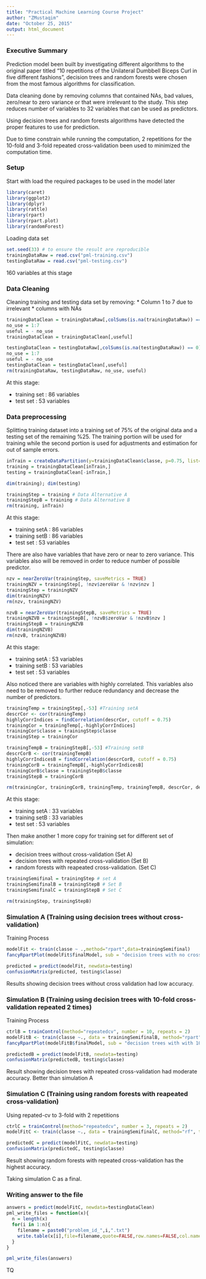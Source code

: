 ```yaml
---
title: "Practical Machine Learning Course Project"
author: "ZMustaqim"
date: "October 25, 2015"
output: html_document
---
```


### Executive Summary

Prediction model been built by investigating different algorithms to the original paper titled "10 repetitions of the Unilateral Dumbbell Biceps Curl in five different fashions", decision trees and random forests were chosen from the most famous algorithms for classification. 

Data cleaning done by removing columns that contained NAs, bad values, zero/near to zero variance or that were irrelevant to the study. This step reduces number of variables to 32 variables that can be used as predictors. 

Using decision trees and random forests algorithms have detected the proper features to use for prediction. 

Due to time constrain while running the computation, 2 repetitions for the 10-fold and 3-fold repeated cross-validation been used to minimized the computation time.

### Setup

Start with load the required packages to be used in the model later

```r
library(caret)
library(ggplot2)
library(dplyr)
library(rattle)
library(rpart)
library(rpart.plot)
library(randomForest)
```
Loading data set
```r
set.seed(33) # to ensure the result are reproducible
trainingDataRaw = read.csv("pml-training.csv")
testingDataRaw = read.csv("pml-testing.csv")

```
160 variables at this stage 

### Data Cleaning

Cleaning training and testing data set by removing:
* Column 1 to 7 due to irrelevant
* columns with NAs
```r
trainingDataClean = trainingDataRaw[,colSums(is.na(trainingDataRaw)) == 0]
no_use = 1:7
useful = - no_use
trainingDataClean = trainingDataClean[,useful]

testingDataClean = testingDataRaw[,colSums(is.na(testingDataRaw)) == 0]
no_use = 1:7
useful = - no_use
testingDataClean = testingDataClean[,useful]
rm(trainingDataRaw, testingDataRaw, no_use, useful)

```
At this stage:

 - training set : 86 variables
 - test set     : 53 variables
 
### Data preprocessing

Splitting training dataset into a training set of 75% of the original data and a testing set of the remaining %25. The training portion will be used for training while the second portion is used for adjustments and estimation for out of sample errors.

```r
inTrain = createDataPartition(y=trainingDataClean$classe, p=0.75, list= FALSE)
training = trainingDataClean[inTrain,]
testing = trainingDataClean[-inTrain,]

dim(training); dim(testing)

trainingStep = training # Data Alternative A
trainingStepB = training # Data Alternative B
rm(training, inTrain)
```
At this stage:

 - training setA : 86 variables
 - training setB : 86 variables
 - test set      : 53 variables

There are also have variables that have zero or near to zero variance. This variables also will be removed in order to reduce number of possible predictor.

```r
nzv = nearZeroVar(trainingStep, saveMetrics = TRUE)
trainingNZV = trainingStep[, !nzv$zeroVar & !nzv$nzv ]
trainingStep = trainingNZV
dim(trainingNZV)
rm(nzv, trainingNZV)

nzvB = nearZeroVar(trainingStepB, saveMetrics = TRUE)
trainingNZVB = trainingStepB[, !nzvB$zeroVar & !nzvB$nzv ]
trainingStepB = trainingNZVB
dim(trainingNZVB)
rm(nzvB, trainingNZVB)

```
At this stage:

 - training setA : 53 variables
 - training setB : 53 variables
 - test set      : 53 variables

Also noticed there are variables with highly correlated. This variables also need to be removed to further reduce redundancy and decrease the number of predictors.

```r
trainingTemp = trainingStep[,-53] #Training setA
descrCor <- cor(trainingTemp)
highlyCorrIndices = findCorrelation(descrCor, cutoff = 0.75)
trainingCor = trainingTemp[,-highlyCorrIndices]
trainingCor$classe = trainingStep$classe
trainingStep = trainingCor

trainingTempB = trainingStepB[,-53] #Training setB
descrCorB <- cor(trainingTempB)
highlyCorrIndicesB = findCorrelation(descrCorB, cutoff = 0.75)
trainingCorB = trainingTempB[,-highlyCorrIndicesB]
trainingCorB$classe = trainingStepB$classe
trainingStepB = trainingCorB

rm(trainingCor, trainingCorB, trainingTemp, trainingTempB, descrCor, descrCorB, highlyCorrIndices, highlyCorrIndicesB)

```
At this stage:

 - training setA : 33 variables
 - training setB : 33 variables
 - test set      : 53 variables

Then make another 1 more copy for training set for different set of simulation:

 - decision trees without cross-validation (Set A)
 - decision trees with repeated cross-validation (Set B)
 - random forests with reapeated cross-validation. (Set C)

```r
trainingSemifinal = trainingStep # set A
trainingSemifinalB = trainingStepB # Set B
trainingSemifinalC = trainingStepB # Set C

rm(trainingStep, trainingStepB)

```

### Simulation A (Training using decision trees without cross-validation)

Training Process
```r
modelFit <- train(classe ~ .,method="rpart",data=trainingSemifinal)
fancyRpartPlot(modelFit$finalModel, sub = "decision trees with no cross-validation")   

```

```r
predicted = predict(modelFit, newdata=testing)
confusionMatrix(predicted, testing$classe)

```
Results showing decision trees without cross validation had low accuracy.

### Simulation B (Training using decision trees with 10-fold cross-validation repeated 2 times)

Training Process
```r
ctrlB = trainControl(method="repeatedcv", number = 10, repeats = 2)
modelFitB <- train(classe ~., data = trainingSemifinalB, method="rpart", tuneLength = 15, trControl=ctrlB)
fancyRpartPlot(modelFitB$finalModel, sub = "decision trees with with 10-fold cross-validation repeated 2 times")

```
```r
predictedB = predict(modelFitB, newdata=testing)
confusionMatrix(predictedB, testing$classe)

```
Result showing decision trees with repeated cross-validation had moderate accuracy. Better than simulation A

### Simulation C (Training using random forests with reapeated cross-validation)

Using repated-cv to 3-fold with 2 repetitions 

```r
ctrlC = trainControl(method="repeatedcv", number = 3, repeats = 2)
modelFitC <- train(classe ~., data = trainingSemifinalC, method="rf", tuneLength = 2, trControl=ctrlC)

```
```r
predictedC = predict(modelFitC, newdata=testing)
confusionMatrix(predictedC, testing$classe)

```
Result showing random forests with repeated cross-validation has the highest accuracy.

Taking simulation C as a final.

### Writing answer to the file

```r
answers = predict(modelFitC, newdata=testingDataClean)
pml_write_files = function(x){
  n = length(x)
  for(i in 1:n){
    filename = paste0("problem_id_",i,".txt")
    write.table(x[i],file=filename,quote=FALSE,row.names=FALSE,col.names=FALSE)
  }
}

pml_write_files(answers)

```
TQ
